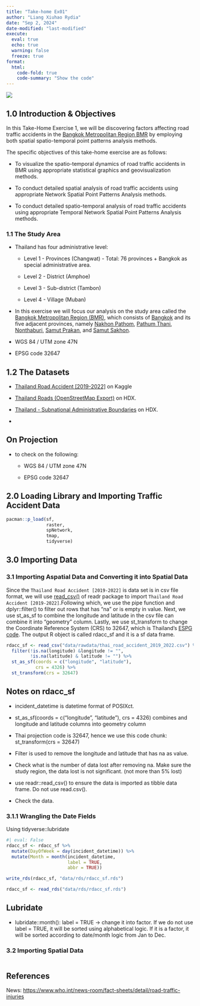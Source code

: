```yaml
---
title: "Take-home Ex01"
author: "Liang Xiuhao Rydia"
date: "Sep 2, 2024"
date-modified: "last-modified"
execute:
  eval: true
  echo: true
  warning: false
  freeze: true
format: 
  html:
    code-fold: true
    code-summary: "Show the code"
---
```


![](images/A_detailed_illustration_of_a_study_on_road_traffic_landscape.jpeg)

## 1.0 Introduction & Objectives

In this Take-Home Exercise 1, we will be discovering factors affecting road traffic accidents in the [Bangkok Metropolitan Region BMR](https://en.wikipedia.org/wiki/Bangkok_Metropolitan_Region) by employing both spatial spatio-temporal point patterns analysis methods.

The specific objectives of this take-home exercise are as follows:

-   To visualize the spatio-temporal dynamics of road traffic accidents in BMR using appropriate statistical graphics and geovisualization methods.

-   To conduct detailed spatial analysis of road traffic accidents using appropriate Network Spatial Point Patterns Analysis methods.

-   To conduct detailed spatio-temporal analysis of road traffic accidents using appropriate Temporal Network Spatial Point Patterns Analysis methods.

### 1.1 The Study Area

-   Thailand has four administrative level:

    -   Level 1 - Provinces (Changwat)  - Total: 76 provinces + Bangkok as special administrative area.

    -   Level 2 - District (Amphoe)

    -   Level 3 - Sub-district (Tambon)

    -   Level 4 - Village (Muban)

-   In this exercise we will focus our analysis on the study area called the [Bangkok Metropolitan Region (BMR)](https://en.wikipedia.org/wiki/Bangkok_Metropolitan_Region), which consists of [Bangkok](https://en.wikipedia.org/wiki/Bangkok) and its five adjacent provinces, namely [Nakhon Pathom](https://en.wikipedia.org/wiki/Nakhon_Pathom_Province "Nakhon Pathom Province"), [Pathum Thani](#0 "Pathum Thani Province"), [Nonthaburi](#0 "Nonthaburi Province"), [Samut Prakan](#0 "Samut Prakan Province"), and [Samut Sakhon](#0 "Samut Sakhon Province").

-   WGS 84 / UTM zone 47N

-   EPSG code 32647

## 1.2 The Datasets

-   [Thailand Road Accident \[2019-2022\]](https://www.kaggle.com/datasets/thaweewatboy/thailand-road-accident-2019-2022) on Kaggle

-   [Thailand Roads (OpenStreetMap Export)](https://data.humdata.org/dataset/hotosm_tha_roads) on HDX.

-   [Thailand - Subnational Administrative Boundaries](https://data.humdata.org/dataset/cod-ab-tha?) on HDX.

-   

::: callout-caution
## On Projection

-   to check on the following:

    -   WGS 84 / UTM zone 47N

    -   EPSG code 32647
:::

## 2.0 Loading Library and Importing Traffic Accident Data

```r
pacman::p_load(sf, 
               raster,
               spNetwork,
               tmap, 
               tidyverse)
```

## 3.0 Importing Data

### 3.1 Importing Aspatial Data and Converting it into Spatial Data

Since the `Thailand Road Accident [2019-2022]` is data set is in csv file format, we will use [read_csv()](https://readr.tidyverse.org/reference/read_delim.html) of readr package to import `Thailand Road Accident [2019-2022]`.Following which, we use the pipe function and dplyr::filter() to filter out rows that has "na" or is empty in value. Next, we use st_as_sf to combine the longitude and latitude in the csv file can combine it into "geometry" column. Lastly, we use st_transform to change the Coordinate Reference System (CRS) to 32647, which is Thailand's [ESPG code](https://epsg.io/map#srs=32647&x=769964.9694806639&y=1455180.7056970089&z=5&layer=streets). The output R object is called rdacc_sf and it is a sf data frame.

```r
rdacc_sf <- read_csv("data/rawdata/thai_road_accident_2019_2022.csv") %>%
  filter(!is.na(longitude) &longitude != "",
         !is.na(latitude) & latitude != "") %>% 
  st_as_sf(coords = c("longitude", "latitude"),
           crs = 4326) %>% 
  st_transform(crs = 32647)
```

::: callout-note
## Notes on rdacc_sf

-   incident_datetime is datetime format of POSIXct.

-   st_as_sf(coords = c("longitude", "latitude"), crs = 4326) combines and longitude and latitude columns into geometry column

-   Thai projection code is 32647, hence we use this code chunk: st_transform(crs = 32647)

-   Filter is used to remove the longitude and latitude that has na as value.

-   Check what is the number of data lost after removing na. Make sure the study region, the data lost is not significant. (not more than 5% lost)

-   use readr::read_csv() to ensure the data is imported as tibble data frame. Do not use read.csv().

-   Check the data.
:::

### 3.1.1 Wrangling the Date Fields

Using tidyverse::lubridate

```r
#| eval: False
rdacc_sf <- rdacc_sf %>% 
  mutate(DayOfWeek = day(incident_datetime)) %>% 
  mutate(Month = month(incident_datetime,
                       label = TRUE,
                       abbr = TRUE))
```

```r
write_rds(rdacc_sf, "data/rds/rdacc_sf.rds")
```

```r
rdacc_sf <- read_rds("data/rds/rdacc_sf.rds")
```

::: callout-note
## Lubridate

-   lubridate::month(): label = TRUE -\> change it into factor. If we do not use label = TRUE, it will be sorted using alphabetical logic. If it is a factor, it will be sorted according to date/month logic from Jan to Dec.
:::

### 3.2 Importing Spatial Data

```r

```

## References

News: <https://www.who.int/news-room/fact-sheets/detail/road-traffic-injuries>
